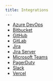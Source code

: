 ```yaml
---
title: Integrations
---
```


- [Azure DevOps](/integrations/azuredevops/)
- [Bitbucket](/integrations/bitbucket/)
- [GitHub](/integrations/github/)
- [GitLab](/integrations/gitlab/)
- [Jira](/integrations/jira/)
- [Jira Server](/integrations/jira-server/)
- [Microsoft Teams](/integrations/msteams/)
- [PagerDuty](/integrations/pagerduty/)
- [Slack](/integrations/slack/)
- [Vercel](/integrations/vercel/)
